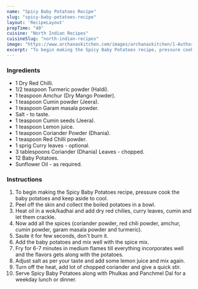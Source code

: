 ---
name: "Spicy Baby Potatoes Recipe"
slug: "spicy-baby-potatoes-recipe"
layout: 'RecipeLayout'
prepTime: "40"
cuisine: "North Indian Recipes"
cuisineSlug: "north-indian-recipes"
image: "https://www.archanaskitchen.com/images/archanaskitchen/1-Author/Shaheen_Ali/SPICY_BABY_POTATOES.jpg"
excerpt: "To begin making the Spicy Baby Potatoes recipe, pressure cook the baby potatoes and keep aside to cool"
---

### Ingredients

- 1 Dry Red Chilli.
- 1/2 teaspoon Turmeric powder (Haldi).
- 1 teaspoon Amchur (Dry Mango Powder).
- 1 teaspoon Cumin powder (Jeera).
- 1 teaspoon Garam masala powder.
- Salt - to taste.
- 1 teaspoon Cumin seeds (Jeera).
- 1 teaspoon Lemon juice.
- 1 teaspoon Coriander Powder (Dhania).
- 1 teaspoon Red Chilli powder.
- 1 sprig Curry leaves - optional.
- 3 tablespoons Coriander (Dhania) Leaves - chopped.
- 12 Baby Potatoes.
- Sunflower Oil - as required.

### Instructions

1. To begin making the Spicy Baby Potatoes recipe, pressure cook the baby potatoes and keep aside to cool.
1. Peel off the skin and collect the boiled potatoes in a bowl.
1. Heat oil in a wok/kadhai and add dry red chilies, curry leaves, cumin and let them crackle.
1. Now add all the spices (coriander powder, red chili powder, amchur, cumin powder, garam masala powder and turmeric).
1. Saute it for few seconds, don't burn it.
1. Add the baby potatoes and mix well with the spice mix.
1. Fry for 6-7 minutes in medium flames till everything incorporates well and the flavors gets along with the potatoes.
1. Adjust salt as per your taste and add some lemon juice and mix again.
1. Turn off the heat, add lot of chopped coriander and give a quick stir.
1. Serve Spicy Baby Potatoes along with Phulkas and Panchmel Dal for a weekday lunch or dinner.
